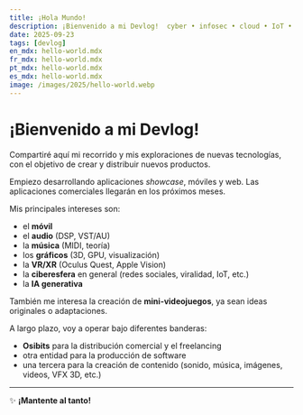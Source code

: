 ```yaml
---
title: ¡Hola Mundo!
description: ¡Bienvenido a mi Devlog!  cyber • infosec • cloud • IoT • GPU • graphics • XR • mobile • music & audio
date: 2025-09-23
tags: [devlog]
en_mdx: hello-world.mdx
fr_mdx: hello-world.mdx
pt_mdx: hello-world.mdx
es_mdx: hello-world.mdx
image: /images/2025/hello-world.webp
---
```



# ¡Bienvenido a mi Devlog!  

Compartiré aquí mi recorrido y mis exploraciones de nuevas tecnologías, con el objetivo de crear y distribuir nuevos productos.  

Empiezo desarrollando aplicaciones *showcase*, móviles y web. Las aplicaciones comerciales llegarán en los próximos meses.  

Mis principales intereses son:  
- el **móvil**  
- el **audio** (DSP, VST/AU)  
- la **música** (MIDI, teoría)  
- los **gráficos** (3D, GPU, visualización)  
- la **VR/XR** (Oculus Quest, Apple Vision)  
- la **ciberesfera** en general (redes sociales, viralidad, IoT, etc.)  
- la **IA generativa**  

También me interesa la creación de **mini-videojuegos**, ya sean ideas originales o adaptaciones.  

A largo plazo, voy a operar bajo diferentes banderas:  
- **Osibits** para la distribución comercial y el freelancing  
- otra entidad para la producción de software  
- una tercera para la creación de contenido (sonido, música, imágenes, videos, VFX 3D, etc.)  

---

✨ **¡Mantente al tanto!**
